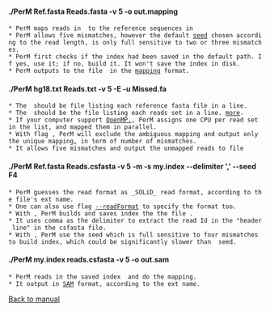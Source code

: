 ====./PerM Ref.fasta Reads.fasta -v 5 -o out.mapping ====
 * PerM maps reads in {{{reads.fa}}} to the reference sequences in {{{Ref.fasta}}}
 * PerM allows five mismatches, however the default [http://code.google.com/p/perm/wiki/Algorithms seed] chosen according to the read length, is only full sensitive to two or three mismatches. 
 * PerM first checks if the index had been saved in the default path. If yes, use it; if no, build it. It won't save the index in disk. 
 * PerM outputs to the file {{{out.mapping}}} in the [http://code.google.com/p/perm/wiki/Output mapping] format. 

====./PerM hg18.txt Reads.txt -v 5 -E -u Missed.fa ====
 * The {{{hg18.txt}}} should be file listing each reference fasta file in a line.
 * The {{{Reads.txt}}} should be the file listing each reads set in a line. [http://code.google.com/p/perm/wiki/Input more]. 
 * If your computer support [http://openmp.org/wp/ OpenMP.], PerM assigns one CPU per read set in the list, and mapped them in parallel. 
 * With flag {{{-E}}}, PerM will exclude the ambiguous mapping and output only the unique mapping, in term of number of mismatches. 
 * It allows five mismatches and output the unmapped reads to file {{{Missed.fa}}}

====./PerM Ref.fasta Reads.csfasta -v 5 -m -s my.index --delimiter ',' --seed F4 ====
 * PerM guesses the read format as _SOLiD_ read format, according to the file's ext name. 
 * One can also use flag [http://code.google.com/p/perm/wiki/Manual --readFormat] to specify the format too. 
 * With {{{-m -s my.index}}}, PerM builds and saves index the the file {{{my.index}}}. 
 * It uses comma as the delimiter to extract the read Id in the "header line" in the csfasta file. 
 * With {{{--seed F4}}}, PerM use the seed which is full sensitive to four mismatches to build index, which could be significantly slower than {{{F3 or S,,11,,}}} seed. 

====./PerM my.index reads.csfasta -v 5 -o out.sam ====
 * PerM reads in the saved index {{{my.index}}} and do the mapping. 
 * It output in [http://samtools.sourceforge.net/ SAM] format, according to the ext name. 
[http://code.google.com/p/perm/wiki/Manual Back to manual]